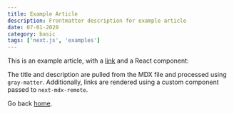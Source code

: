 ```yaml
---
title: Example Article
description: Frontmatter description for example article
date: 07-01-2020
category: basic
tags: ['next.js', 'examples']
---
```


This is an example article, with a [link](https://nextjs.org) and a React component:

<SampleButtons />

The title and description are pulled from the MDX file and processed using `gray-matter`. Additionally, links are rendered using a custom component passed to `next-mdx-remote`.

Go back [home](/).
